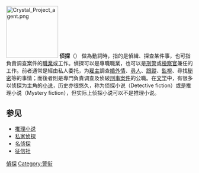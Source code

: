 
{{Unreferenced|time=2014-03-17T05:49:08+00:00}}
[[File:Crystal_Project_agent.png|140px]]
{{about|现实当中的职业|虚构作品中的侦探|名侦探}}
'''侦探'''（{{lang-en|'''Detective'''}}）
做為動詞時，指的是偵緝、探查某件事，也可指負責调查案件的[[職業|職業]]或工作。偵探可以是專職職業，也可以是[[刑警|刑警]]或[[檢察官|檢察官]]兼任的工作。前者通常是經由私人委托，为[[雇主|雇主]]調查[[婚外情|婚外情]]、[[尋人|尋人]]、[[跟蹤|跟蹤]]、[[監視|監視]]、尋找[[秘密|秘密]]等的事情；而後者則是專門負責调查及侦破[[刑事案件|刑事案件]]的公職。在[[文学|文学]]中，有很多以侦探为主角的[[小说|小说]]，历史亦很悠久，称为侦探小说（Detective fiction）或是推理小说（Mystery fiction），但实际上侦探小说可以不是推理小说。

== 参见 ==
* [[推理小说|推理小说]]
* [[私家侦探|私家侦探]]
* [[名侦探|名侦探]]
* [[征信社|征信社]]

{{Authority control}}
{{job-stub}}

[[Category:偵探|]]
[[Category:警衔|Category:警衔]]